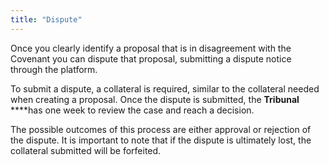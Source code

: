 ```yaml
---
title: "Dispute"
---
```


Once you clearly identify a proposal that is in disagreement with the Covenant you can dispute that proposal, submitting a dispute notice through the platform.

To submit a dispute, a collateral is required, similar to the collateral needed when creating a proposal. Once the dispute is submitted, the **Tribunal** ****has one week to review the case and reach a decision.

The possible outcomes of this process are either approval or rejection of the dispute. It is important to note that if the dispute is ultimately lost, the collateral submitted will be forfeited.
